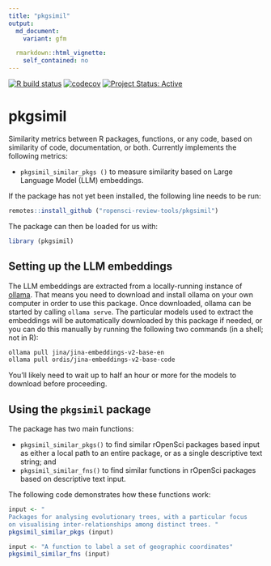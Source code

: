 ```yaml
---
title: "pkgsimil"
output:
  md_document:
    variant: gfm

  rmarkdown::html_vignette:
    self_contained: no
---
```


<!-- badges: start -->

[![R build
status](https://github.com/ropensci-review-tools/pkgsimil/workflows/R-CMD-check/badge.svg)](https://github.com/ropensci-review-tools/pkgsimil/actions?query=workflow%3AR-CMD-check)
[![codecov](https://codecov.io/gh/ropensci-review-tools/pkgsimil/branch/main/graph/badge.svg)](https://app.codecov.io/gh/ropensci-review-tools/pkgsimil)
[![Project Status:
Active](https://www.repostatus.org/badges/latest/active.svg)](https://www.repostatus.org/#active)
<!-- badges: end -->

# pkgsimil

Similarity metrics between R packages, functions, or any code, based on
similarity of code, documentation, or both. Currently implements the
following metrics:

- `pkgsimil_similar_pkgs ()` to measure similarity based on Large Language
Model (LLM) embeddings.

If the package has not yet been installed, the following line needs to be run:

```r
remotes::install_github ("ropensci-review-tools/pkgsimil")
```

The package can then be loaded for us with:

```r
library (pkgsimil)
```


## Setting up the LLM embeddings

The LLM embeddings are extracted from a locally-running instance of
[ollama](https://ollama.com). That means you need to download and install
ollama on your own computer in order to use this package. Once downloaded,
ollama can be started by calling `ollama serve`. The particular models used to
extract the embeddings will be automatically downloaded by this package if
needed, or you can do this manually by running the following two commands (in a
shell; not in R):

``` bash
ollama pull jina/jina-embeddings-v2-base-en
ollama pull ordis/jina-embeddings-v2-base-code
```

You'll likely need to wait up to half an hour or more for the models to
download before proceeding.

## Using the `pkgsimil` package

The package has two main functions:

- `pkgsimil_similar_pkgs()` to find similar rOpenSci packages based input as
either a local path to an entire package, or as a single descriptive text
string; and
- `pkgsimil_similar_fns()` to find similar functions in rOpenSci packages based
on descriptive text input.

The following code demonstrates how these functions work:

```r
input <- "
Packages for analysing evolutionary trees, with a particular focus
on visualising inter-relationships among distinct trees. "
pkgsimil_similar_pkgs (input)
```

```r
input <- "A function to label a set of geographic coordinates"
pkgsimil_similar_fns (input)
```

